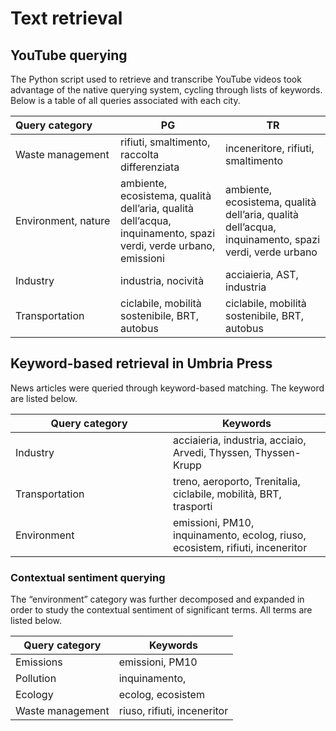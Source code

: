 # Text retrieval

## YouTube querying

The Python script used to retrieve and transcribe YouTube videos took advantage of the native querying system, cycling through lists of keywords. Below is a table of all queries associated with each city.

| Query category | PG | TR |
|:---|----|----|
| Waste management | rifiuti, smaltimento, raccolta differenziata | inceneritore, rifiuti, smaltimento |
| Environment, nature | ambiente, ecosistema, qualità dell'aria, qualità dell'acqua, inquinamento, spazi verdi, verde urbano, emissioni | ambiente, ecosistema, qualità dell'aria, qualità dell'acqua, inquinamento, spazi verdi, verde urbano |
| Industry | industria, nocività | acciaieria, AST, industria |
| Transportation | ciclabile, mobilità sostenibile, BRT, autobus | ciclabile, mobilità sostenibile, BRT, autobus |

## Keyword-based retrieval in Umbria Press

News articles were queried through keyword-based matching. The keyword are listed below.

| Query category | Keywords |
|----|----|
| Industry | acciaieria, industria, acciaio, Arvedi, Thyssen, Thyssen-Krupp |
| Transportation | treno, aeroporto, Trenitalia, ciclabile, mobilità, BRT, trasporti |
| Environment | emissioni, PM10, inquinamento, ecolog, riuso, ecosistem, rifiuti, inceneritor |

### Contextual sentiment querying

The "environment" category was further decomposed and expanded in order to study the contextual sentiment of significant terms. All terms are listed below.

| Query category   | Keywords                    |
|------------------|-----------------------------|
| Emissions        | emissioni, PM10             |
| Pollution        | inquinamento,               |
| Ecology          | ecolog, ecosistem           |
| Waste management | riuso, rifiuti, inceneritor |
